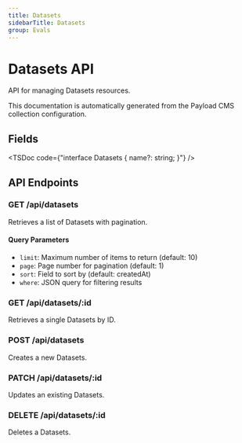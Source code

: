 ```yaml
---
title: Datasets
sidebarTitle: Datasets
group: Evals
---
```



# Datasets API

API for managing Datasets resources.

<Callout type="info">
  This documentation is automatically generated from the Payload CMS collection configuration.
</Callout>


## Fields

<TSDoc code={"interface Datasets {
  name?: string;
}"} />




## API Endpoints

### GET /api/datasets
Retrieves a list of Datasets with pagination.

#### Query Parameters
- `limit`: Maximum number of items to return (default: 10)
- `page`: Page number for pagination (default: 1)
- `sort`: Field to sort by (default: createdAt)
- `where`: JSON query for filtering results

### GET /api/datasets/:id
Retrieves a single Datasets by ID.

### POST /api/datasets
Creates a new Datasets.

### PATCH /api/datasets/:id
Updates an existing Datasets.

### DELETE /api/datasets/:id
Deletes a Datasets.


